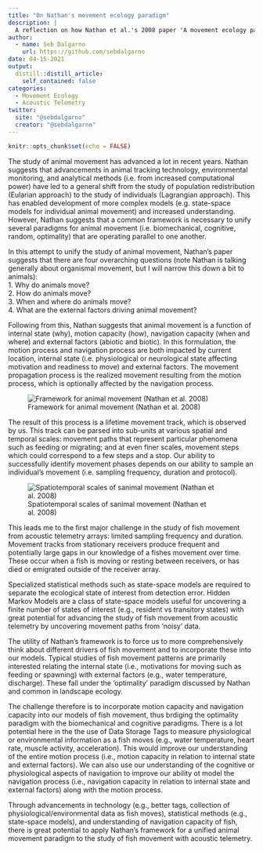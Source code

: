 ```yaml
---
title: "On Nathan's movement ecology paradigm"
description: |
  A reflection on how Nathan et al.'s 2008 paper 'A movement ecology paradigm for unifying organismal movement research' might apply to the study of fish movement from acoustic telemetry.
author:
  - name: Seb Dalgarno
    url: https://github.com/sebdalgarno
date: 04-15-2021
output:
  distill::distill_article:
    self_contained: false
categories:
  - Movement Ecology
  - Acoustic Telemetry
twitter:
  site: "@sebdalgarno"
  creator: "@sebdalgarno"
---
```



```r
knitr::opts_chunk$set(echo = FALSE)
```

The study of animal movement has advanced a lot in recent years. Nathan suggests that advancements in animal tracking technology, environmental monitoring, and analytical methods (i.e. from increased computational power) have led to a general shift from the study of population redistribution (Eularian approach) to the study of individuals (Lagrangian approach). This has enabled development of more complex models (e.g. state-space models for individual animal movement) and increased understanding. However, Nathan suggests that a common framework is necessary to unify several paradigms for animal movement (i.e. biomechanical, cognitive, random, optimality) that are operating parallel to one another. 

In this attempt to unify the study of animal movement, Nathan's paper suggests that there are four overarching questions (note Nathan is talking generally about organismal movement, but I will narrow this down a bit to animals):  
1. Why do animals move?  
2. How do animals move?  
3. When and where do animals move?   
4. What are the external factors driving animal movement?   

Following from this, Nathan suggests that animal movement is a function of internal state (why), motion capacity (how), navigation capacity (when and where) and external factors (abiotic and biotic). In this formulation, the motion process and navigation process are both impacted by current location, internal state (i.e. physiological or neurological state affecting motivation and readiness to move) and external factors. The movement propagation process is the realized movement resulting from the motion process, which is optionally affected by the navigation process.

![Framework for animal movement (Nathan et al. 2008)](process.png)

The result of this process is a lifetime movement track, which is observed by us. This track can be parsed into sub-units at various spatial and temporal scales: movement paths that represent particular phenomena such as feeding or migrating; and at even finer scales, movement steps which could correspond to a few steps and a stop. Our ability to successfully identify movement phases depends on our ability to sample an individual's movement (i.e. sampling frequency, duration and protocol).

![Spatiotemporal scales of sanimal movement (Nathan et al. 2008)](path.png)

This leads me to the first major challenge in the study of fish movement from acoustic telemetry arrays: limited sampling frequency and duration. Movement tracks from stationary receivers produce frequent and potentially large gaps in our knowledge of a fishes movement over time. These occur when a fish is moving or resting between receivers, or has died or emigrated outside of the receiver array.

Specialized statistical methods such as state-space models are required to separate the ecological state of interest from detection error. Hidden Markov Models are a class of state-space models useful for uncovering a finite number of states of interest (e.g., resident vs transitory states) with great potential for advancing the study of fish movement from acoustic telemetry by uncovering movement paths from 'noisy' data.

The utility of Nathan's framework is to force us to more comprehensively think about different drivers of fish movement and to incorporate these into our models. Typical studies of fish movement patterns are primarily interested relating the internal state (i.e., motivations for moving such as feeding or spawning) with external factors (e.g., water temperature, discharge). These fall under the 'optimality' paradigm discussed by Nathan and common in landscape ecology. 

The challenge therefore is to incorporate motion capacity and navigation capacity into our models of fish movement, thus brdiging the optimality paradigm with the biomechanical and cognitive paradigms. There is a lot potential here in the the use of Data Storage Tags to measure physiological or environmental information as a fish moves (e.g., water temperature, heart rate, muscle activity, acceleration). This would improve our understanding of the entire motion process (i.e., motion capacity in relation to internal state and external factors). We can also use our understanding of the cognitive or physiological aspects of navigation to improve our ability ot model the navigation process (i.e., navigation capacity in relation to internal state and external factors) along with the motion process.

Through advancements in technology (e.g., better tags, collection of physiological/environmental data as fish moves), statistical methods (e.g., state-space models), and understanding of navigation capacity of fish, there is great potential to apply Nathan's framework for a unified animal movement paradigm to the study of fish movement with acoustic telemetry.




